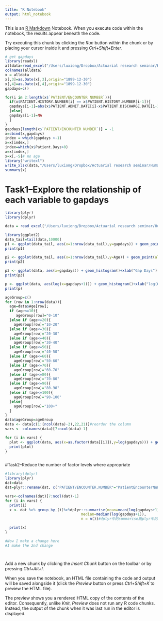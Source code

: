 ```yaml
---
title: "R Notebook"
output: html_notebook
---
```


This is an [R Markdown](http://rmarkdown.rstudio.com) Notebook. When you execute code within the notebook, the results appear beneath the code. 

Try executing this chunk by clicking the *Run* button within the chunk or by placing your cursor inside it and pressing *Ctrl+Shift+Enter*. 



```r
# get gapdays
library(readxl)
alldata=read_excel("/Users/luxiong/Dropbox/Actuarial research seminar/Humana case competition/Team folder/Tingting Sun/PA/alldata.xlsx")
colnames(alldata)
x = alldata
x[,3]=as.Date(x[,3],origin="1899-12-30")
x[,4]=as.Date(x[,4],origin="1899-12-30")
gapdays=c()

for(i in 2:length(x$`PATIENT/ENCOUNTER NUMBER`)){
  if(x$PATIENT.HISTORY.NUMBER[i] == x$PATIENT.HISTORY.NUMBER[i-1]){
  gapdays[i-1]=abs(x$PATIENT.ADMIT.DATE[i]-x$PATIENT.DISCHARGE.DATE[i-1])
  }else{
  gapdays[i-1]=NA
  }
}
gapdays[length(x$`PATIENT/ENCOUNTER NUMBER`)] = -1
x=cbind(x,gapdays)
index = which(gapdays >-1)
x=x[index,]
index=which(x$Patient.Days>0)
x=x[index,]
x=x[,-5]# no age
library("writexl")
write_xlsx(data,"/Users/luxiong/Dropbox/Actuarial research seminar/Humana case competition/Team folder/Tingting Sun/Dr. Xiong/data.xlsx")
summary(x)

```
# Task1–Explore the relationship of each variable to gapdays
```r
library(plyr)
library(dplyr)

data = read_excel("/Users/luxiong/Dropbox/Actuarial research seminar/Humana case competition/Team folder/Tingting Sun/Dr. Xiong/data.xlsx")

library(ggplot2)
data_tail=tail(data,10000)
p1 <- ggplot(data_tail, aes(x=1:nrow(data_tail),y=gapdays)) + geom_point(alpha=0.2)
print(p1)

p2 <- ggplot(data_tail, aes(x=1:nrow(data_tail),y=Age)) + geom_point(alpha=0.2)
print(p2)

p3 <- ggplot(data, aes(x=gapdays)) + geom_histogram()+xlab("Gap Days")
print(p3)

p <- ggplot(data, aes(log(x=gapdays+1))) + geom_histogram()+xlab("log(GapDays)")
print(p)

ageGroup=c()
for (row in 1:nrow(data)){
  age=data$Age[row];
  if (age<=10){
     ageGroup[row]="0-10"
  }else if (age<=20){
    ageGroup[row]="10-20"
  }else if (age<=30){
    ageGroup[row]="20-30"
  }else if (age<=40){
    ageGroup[row]="30-40"
  }else if (age<=50){
    ageGroup[row]="40-50"
  }else if (age<=60){
    ageGroup[row]="50-60"
  }else if (age<=70){
    ageGroup[row]="60-70"
  }else if (age<=80){
    ageGroup[row]="70-80"
  }else if (age<=90){
    ageGroup[row]="80-90"
  }else if (age<=100){
    ageGroup[row]="90-100"
  }else{
    ageGroup[row]="100+"
  }
}
data$ageGroup=ageGroup
data <- data[c(1:(ncol(data)-2),22,21)]#reorder the column
vars <- colnames(data)[7:ncol(data)-1]

for (i in vars) {
  plot <- ggplot(data, aes(x=as.factor(data[[i]]),y=log(gapdays))) + geom_boxplot() + labs(x=i)
  print(plot)
}



```
#Task2–Reduce the number of factor levels where appropriate
```r
#library(dplyr)
library(plyr)
dat=data
dat=plyr::rename(dat, c("PATIENT/ENCOUNTER.NUMBER"="PatientEncounterNumber","PATIENT.HISTORY.NUMBER"="PatientHistoryNumber","PATIENT.HISTORY.NUMBER"="PatientHistoryNumber","PATIENT.DISCHARGE.DATE"="PatientDischargeDate","I/O.CODE"="IO_CODE","ICD-9.DIAGNOST.CODE"="ICD9_DIAGNOST_CODE"))

vars<-colnames(dat)[7:ncol(dat)-1]
for (i in vars) {
  print(i)
  x <- dat %>% group_by_(i)%>%dplyr::summarise(mean=mean(log(gapdays+1)),
                                   median=median(log(gapdays+1)),
                                   n = n())#dplyr中的summarise跟plyr中的不一样

  print(x)
}

#Now I make a change here
#I make the 2nd change
```


```r

```
```r

```
Add a new chunk by clicking the *Insert Chunk* button on the toolbar or by pressing *Ctrl+Alt+I*.

When you save the notebook, an HTML file containing the code and output will be saved alongside it (click the *Preview* button or press *Ctrl+Shift+K* to preview the HTML file).

The preview shows you a rendered HTML copy of the contents of the editor. Consequently, unlike *Knit*, *Preview* does not run any R code chunks. Instead, the output of the chunk when it was last run in the editor is displayed.
